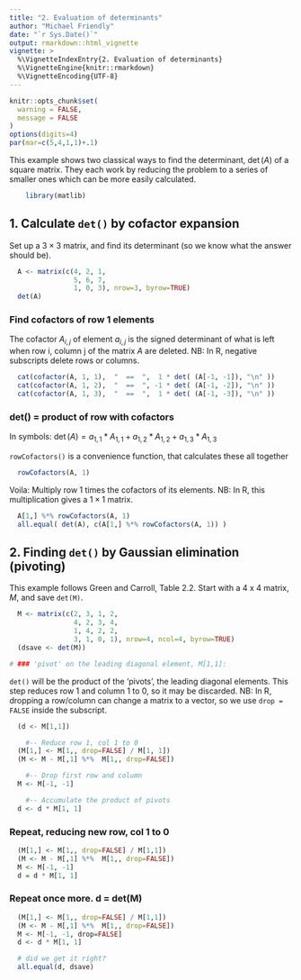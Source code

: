 ```yaml
---
title: "2. Evaluation of determinants"
author: "Michael Friendly"
date: "`r Sys.Date()`"
output: rmarkdown::html_vignette
vignette: >
  %\VignetteIndexEntry{2. Evaluation of determinants}
  %\VignetteEngine{knitr::rmarkdown}
  %\VignetteEncoding{UTF-8}
---
```


```r
knitr::opts_chunk$set(
  warning = FALSE,
  message = FALSE
)
options(digits=4)
par(mar=c(5,4,1,1)+.1)
```

This example shows two classical ways to find the determinant, $\det(A)$ of a square matrix. They each work
by reducing the problem to a series of smaller ones which can be more easily calculated.

```r
	library(matlib)
```

##  1. Calculate `det()` by cofactor expansion

Set up a $3 \times 3$ matrix, and find its determinant (so we know what the answer should be).

```r
  A <- matrix(c(4, 2, 1,
                5, 6, 7,
                1, 0, 3), nrow=3, byrow=TRUE)
  det(A)
```

### Find cofactors of row 1 elements

The cofactor $A_{i,j}$ of element $a_{i,j}$ is the signed determinant of what is left when row i, column j
of the matrix $A$ are deleted.  NB: In R, negative subscripts delete rows or columns.

```r
  cat(cofactor(A, 1, 1),  "  ==  ",  1 * det( (A[-1, -1]), "\n" ))
  cat(cofactor(A, 1, 2),  "  ==  ", -1 * det( (A[-1, -2]), "\n" ))
  cat(cofactor(A, 1, 3),  "  ==  ",  1 * det( (A[-1, -3]), "\n" ))
```

### det() = product of row with cofactors

In symbols: $\det(A) = a_{1,1} * A_{1,1} + a_{1,2} * A_{1,2} + a_{1,3} * A_{1,3}$

`rowCofactors()` is a convenience function, that calculates these all together

```r
  rowCofactors(A, 1)
```

Voila: Multiply row 1 times the cofactors of its elements.  NB: In R, this multiplication gives a $1 \times 1$ matrix.

```r
  A[1,] %*% rowCofactors(A, 1)
  all.equal( det(A), c(A[1,] %*% rowCofactors(A, 1)) )
```

##  2. Finding `det()` by Gaussian elimination (pivoting)

This example follows Green and Carroll, Table 2.2.
Start with a 4 x 4 matrix, $M$, and save `det(M)`.

```r
  M <- matrix(c(2, 3, 1, 2,
                4, 2, 3, 4,
                1, 4, 2, 2,
                3, 1, 0, 1), nrow=4, ncol=4, byrow=TRUE)
  (dsave <- det(M))

# ### 'pivot' on the leading diagonal element, M[1,1]:
```

`det()` will be the product of the 'pivots', the leading diagonal elements.
This step reduces row 1 and column 1 to 0, so it may be discarded.
NB: In R, dropping a row/column can change a matrix to a vector, so we use
`drop = FALSE` inside the subscript.

```r
  (d <- M[1,1])

    #-- Reduce row 1, col 1 to 0
  (M[1,] <- M[1,, drop=FALSE] / M[1, 1])
  (M <- M - M[,1] %*%  M[1,, drop=FALSE])

    #-- Drop first row and column
  M <- M[-1, -1]

    #-- Accumulate the product of pivots
  d <- d * M[1, 1]
```

### Repeat, reducing new row, col 1 to 0

```r
  (M[1,] <- M[1,, drop=FALSE] / M[1,1])
  (M <- M - M[,1] %*%  M[1,, drop=FALSE])
  M <- M[-1, -1]
  d = d * M[1, 1]
```

### Repeat once more. d = det(M)

```r
  (M[1,] <- M[1,, drop=FALSE] / M[1,1])
  (M <- M - M[,1] %*%  M[1,, drop=FALSE])
  M <- M[-1, -1, drop=FALSE]
  d <- d * M[1, 1]

  # did we get it right?
  all.equal(d, dsave)
```

